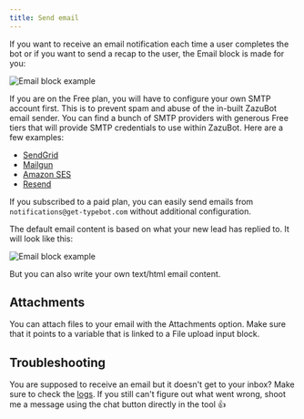 ```yaml
---
title: Send email
---
```


If you want to receive an email notification each time a user completes the bot or if you want to send a recap to the user, the Email block is made for you:

<Frame style={{ maxWidth: "400px" }}>
  <img src="/images/blocks/integrations/email.png" alt="Email block example" />
</Frame>

If you are on the Free plan, you will have to configure your own SMTP account first. This is to prevent spam and abuse of the in-built ZazuBot email sender. You can find a bunch of SMTP providers with generous Free tiers that will provide SMTP credentials to use within ZazuBot. Here are a few examples:

- [SendGrid](https://sendgrid.com/)
- [Mailgun](https://www.mailgun.com/)
- [Amazon SES](https://aws.amazon.com/ses/)
- [Resend](https://resend.com/)

If you subscribed to a paid plan, you can easily send emails from `notifications@get-typebot.com` without additional configuration.

The default email content is based on what your new lead has replied to. It will look like this:

<Frame>
  <img
    src="/images/blocks/integrations/default-email.png"
    alt="Email block example"
  />
</Frame>

But you can also write your own text/html email content.

## Attachments

You can attach files to your email with the Attachments option. Make sure that it points to a variable that is linked to a File upload input block.

## Troubleshooting

You are supposed to receive an email but it doesn't get to your inbox? Make sure to check the [logs](/results/overview#logs). If you still can't figure out what went wrong, shoot me a message using the chat button directly in the tool 👍
